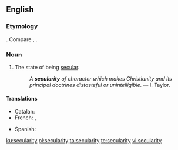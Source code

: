 ==English==
{{wikipedia}}

===Etymology===
{{suffix|secular|ity|lang=en}}. Compare {{etyl|fr|-}} {{term|sécularité|lang=fr}}, {{etyl|la|-}} {{term|saecularitas|lang=la}}.

===Noun===
{{en-noun|~|secularities}}

# The state of being [[secular]].
#: ''A '''secularity''' of character which makes Christianity and its principal doctrines distasteful or unintelligible.'' &mdash; I. Taylor.

====Translations====
{{trans-top|state of being secular}}
* Catalan: {{t|ca|secularitat|f}}
* French: {{t+|fr|sécularité|f}}, {{t+|fr|laïcité|f}}
{{trans-mid}}
* Spanish: {{t+|es|secularidad|f}}
{{trans-bottom}}

[[ku:secularity]]
[[pl:secularity]]
[[ta:secularity]]
[[te:secularity]]
[[vi:secularity]]